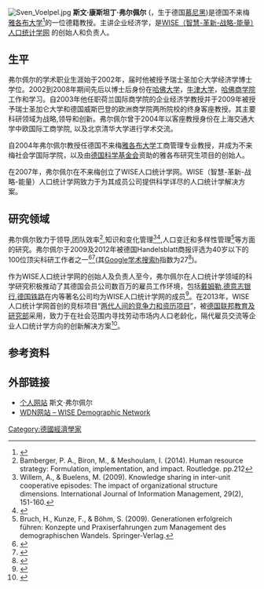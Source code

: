 [[File:Sven_Voelpel.jpg|thumb]]
'''斯文·康斯坦丁·弗尔佩尔''' ({{bd|1973年|10月13日|||}}，生于德国[[慕尼黑|慕尼黑]])是德国不来梅[[雅各布大学|雅各布大学]]<ref name=sv_web>{{cite web|last=Voelpel|first=Sven|title=Prof. Dr. Voelpel's universtity webpage|url=http://www.jacobs-university.de/shss/svoelpel|publisher=Jacobs University|accessdate=29 January 2014|archive-date=2015-05-29|archive-url=https://web.archive.org/web/20150529174100/http://www.jacobs-university.de/shss/svoelpel|dead-url=no}}</ref>的一位德籍教授。主讲企业经济学，是[http://wdn.jacobs-university.de/ WISE（智慧-革新-战略-能量）人口统计学网] {{Wayback|url=http://wdn.jacobs-university.de/ |date=20210124204701 }}的创始人和负责人。

==生平==
弗尔佩尔的学术职业生涯始于2002年，届时他被授予瑞士圣加仑大学经济学博士学位。2002到2008年期间先后以博士后身份在[[哈佛大学|哈佛大学]]，[[牛津大学|牛津大学]]，[[哈佛商学院|哈佛商学院]]工作和学习。自2003年他任职荷兰国际商学院的企业经济学教授并于2009年被授予瑞士圣加仑大学和德国威斯巴登的欧洲商学院两所院校的终身客座教授。其主要科研领域为战略,领导和创新。弗尔佩尔曾于2004年以客座教授身份在上海交通大学中欧国际工商学院, 以及北京清华大学进行学术交流。

自2004年弗尔佩尔教授任德国不来梅[[雅各布大学|雅各布大学]]工商管理专业教授，并成为不来梅社会学国际学院，以及由[[德国科学基金会|德国科学基金会]]资助的雅各布研究生项目的创始人。

在2007年，弗尔佩尔在不来梅创立了WISE人口统计学网。WISE（智慧-革新-战略-能量）人口统计学网致力于为其成员公司提供科学详尽的人口统计学解决方案。

==研究领域==
弗尔佩尔致力于领导,团队效率<ref name=team>Bamberger, P. A., Biron, M., & Meshoulam, I. (2014). Human resource strategy: Formulation, implementation, and impact. Routledge. pp.212</ref>,知识和变化管理<ref name=org>Willem, A., & Buelens, M. (2009). Knowledge sharing in inter-unit cooperative episodes: The impact of organizational structure dimensions. International Journal of Information Management, 29(2), 151-160.</ref><ref name=lifecenter>{{cite web|title=Völlig unentbehrlich|url=http://www.zeit.de/2011/18/C-Fachkraeftemangel-Alter|publisher=Zeit|accessdate=12 March 2015|year=2011|archive-date=2018-09-27|archive-url=https://web.archive.org/web/20180927051936/https://www.zeit.de/2011/18/C-Fachkraeftemangel-Alter|dead-url=no}}</ref>,人口变迁和多样性管理<ref>Bruch, H., Kunze, F., & Böhm, S. (2009). Generationen erfolgreich führen: Konzepte und Praxiserfahrungen zum Management des demographischen Wandels. Springer-Verlag.</ref>等方面的研究。弗尔佩尔于2009及2012年被德国Handelsblatt商报评选为40岁以下的100位顶尖科研工作者之一<ref name=Handelsblatt09>{{cite web|title=Handelsblatt Ranking Betriebswirtschaftslehre 2009|url=http://tool.handelsblatt.com/tabelle/?id=30&so=1a&pc=25&po=25|work=Handelsblatt|publisher=Handelsblatt|accessdate=29 January 2014|archive-date=2018-09-27|archive-url=https://web.archive.org/web/20180927051942/http://tool.handelsblatt.com/tabelle/?id=30&so=1a&pc=25&po=25|dead-url=no}}</ref><ref name=Handelsblatt12>{{cite web|title=Handelsblatt Ranking Betriebswirtschaftslehre 2012|url=http://tool.handelsblatt.com/tabelle/index.php?id=112&so=1a&pc=99&po=0|work=Handelsblatt|publisher=Handelsblatt|accessdate=30 January 2014|archive-date=2021-02-13|archive-url=https://web.archive.org/web/20210213221842/https://tool.handelsblatt.com/tabelle/index.php?id=112&so=1a&pc=99&po=0|dead-url=no}}</ref>(其[[Google学术搜索|Google学术搜索]]h指数为27<ref name=index>{{cite web|title=Sven C. Voelpel|url=https://scholar.google.de/citations?user=ryT_obQAAAAJ&hl=de&oi=ao|publisher=Google Scholar|accessdate=13 March 2015|year=|archive-date=2020-09-28|archive-url=https://web.archive.org/web/20200928194348/https://scholar.google.de/citations?user=ryT_obQAAAAJ&hl=de&oi=ao|dead-url=no}}</ref>)。

作为WISE人口统计学网的创始人及负责人至今，弗尔佩尔在人口统计学领域的科学研究积极推动了其德国会员公司数百万的雇员工作环境，包括[[戴姆勒|戴姆勒]],[[德意志银行|德意志银行]],[[德国铁路|德国铁路]]在内等著名公司均为WISE人口统计学网的成员<ref name=wise2>{{cite web|title=Netzwerk wappnet sich für den demografischen Wandel|url=http://www.bremen-digitalmedia.de/meldungen-termine/unsere-meldungen/einzelmeldung/datum/2013/06/10/-c56a8f5466/|accessdate=12 March 2015|publisher=Bremen Digital Media|deadurl=yes|archiveurl=https://web.archive.org/web/20150529174604/http://www.bremen-digitalmedia.de/meldungen-termine/unsere-meldungen/einzelmeldung/datum/2013/06/10/-c56a8f5466/|archivedate=2015年5月29日}}</ref>。在2013年，WISE人口统计学网首创的竞标项目“[https://web.archive.org/web/20160304225852/https://www.ima-zlw-ifu.rwth-aachen.de/fileadmin/user_upload/ZLW/UploadDemoscreen/Demografie_Atlas_Beitra__ge_U__bersicht.pdf  两代人间的竞争力和资历项目]”，被[[德国联邦教育及研究部|德国联邦教育及研究部]]采用，致力于在社会范围内寻找劳动市场内人口老龄化，隔代雇员交流等企业人口统计学方向的创新解决方案<ref>{{cite web|title=Land der demografischen Chancen|url=http://www.demografische-chance.de/rueckblicke/wettbewerbe/land-der-demografischen-chancen.html#4|accessdate=26 April 2015|publisher=Die Demografische Chance|deadurl=yes|archiveurl=https://web.archive.org/web/20150529201617/http://www.demografische-chance.de/rueckblicke/wettbewerbe/land-der-demografischen-chancen.html#4|archivedate=2015年5月29日}}</ref>。
== 参考资料 ==
<!--- 参见https://zh.wikipedia.org/wiki/Wikipedia:%E8%84%9A%E6%B3%A8以获知如何使用<ref></ref>标签来插入参考资料，它们会自动显示在下方。 -->
{{Reflist}}

== 外部链接 ==
* [http://svenvoelpel.com/ 个人网站] {{Wayback|url=http://svenvoelpel.com/ |date=20210414101916 }} 斯文·弗尔佩尔 
* [http://www.wdn-online.de/ WDN网站 – WISE Demographic Network]

[[Category:德國經濟學家|Category:德國經濟學家]]